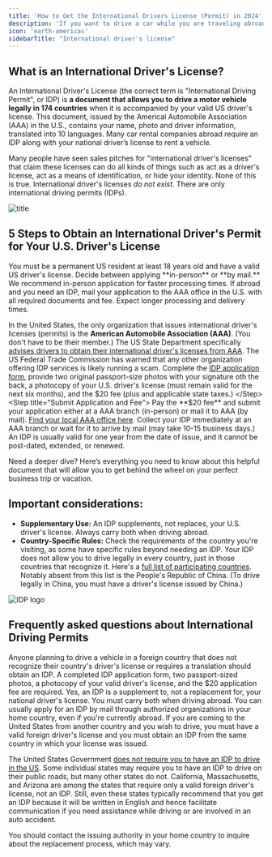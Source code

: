 ```yaml
---
title: 'How to Get the International Drivers License (Permit) in 2024'
description: 'If you want to drive a car while you are traveling abroad, you should get an international drivers license a.k.a. international driving permit.'
icon: 'earth-americas'
sidebarTitle: "International driver's license"
---
```

## What is an International Driver's License?
An International Driver's License (the correct term is "International Driving Permit", or IDP) is **a document that allows you to drive a motor vehicle legally in 174 countries** when it is accompanied by your valid US driver's license. This document, issued by the Americal Automobile Association (AAA) in the U.S., contains your name, photo and driver information, translated into 10 languages. Many car rental companies abroad require an IDP along with your national driver’s license to rent a vehicle. 

<Info>Many people have seen sales pitches for "international driver's licenses" that claim these licenses can do all kinds of things such as act as a driver's license, act as a means of identification, or hide your identity. None of this is true. International driver's licenses <em>do not exist</em>. There are only international driving permits (IDPs).</Info>

![title](https://driving-tests.org/wp-content/uploads/2018/03/road-test-examiner.jpg)

## 5 Steps to Obtain an International Driver's Permit for Your U.S. Driver's License
<Steps>
  <Step title="Determine Eligibility">
    You must be a permanent US resident at least 18 years old and have a valid US driver's license.
  </Step>
  <Step title="Choose Application Method">
   Decide between applying **in-person** or **by mail.** We recommend in-person application for faster processing times. If abroad and you need an IDP, mail your application to the AAA office in the U.S. with all required documents and fee. Expect longer processing and delivery times.

   <Warning>In the United States, the only organization that issues international driver's licenses (permits) is the **American Automobile Association (AAA)**. (You don't have to be their member.) The US State Department specifically [advises drivers to obtain their international driver's licenses from AAA](https://www.usa.gov/international-drivers-license). The US Federal Trade Commission has warned that any other organization offering IDP services is likely running a scam.</Warning>
  </Step>
  <Step title="Gather Required Documents">
    Complete the [IDP application form](https://www.aaa.com/vacation/docs/IDP_Application2a.pdf), provide two original passport-size photos with your signature oth the back, a photocopy of your U.S. driver's license (must remain valid for the next six months), and the $20 fee (plus and applicable state taxes.) 
  </Step>
  <Step title="Submit Application and Fee">
    Pay the **$20 fee** and submit your application either at a AAA branch (in-person) or mail it to AAA (by mail). [Find your local AAA office here](https://www.aaa.com/office/).
  </Step>
  <Step title="Receive Your IDP">
    Collect your IDP immediately at an AAA branch or wait for it to arrive by mail (may take 10-15 business days.) An IDP is usually valid for one year from the date of issue, and it cannot be post-dated, extended, or renewed.
  </Step>
</Steps>

Need a deeper dive? Here’s everything you need to know about this helpful document that will allow you to get behind the wheel on your perfect business trip or vacation.

## Important considerations:
- **Supplementary Use:** An IDP supplements, not replaces, your U.S. driver's license. Always carry both when driving abroad.
- **Country-Specific Rules:** Check the requirements of the country you're visiting, as some have specific rules beyond needing an IDP. Your IDP does not allow you to drive legally in every country, just in those countries that recognize it. Here's a [full list of participating countries](https://www.drivers.com/article/937/). Notably absent from this list is the People's Republic of China. (To drive legally in China, you must have a driver's license issued by China.)

![IDP logo](https://www.aaa.com/vacation/images/IDP_Logo.svg)

## Frequently asked questions about International Driving Permits
<AccordionGroup>

<Accordion title="Who needs an IDP?">
Anyone planning to drive a vehicle in a foreign country that does not recognize their country's driver's license or requires a translation should obtain an IDP.
</Accordion>

<Accordion title="What documents do I need to apply for an IDP?">
A completed IDP application form, two passport-sized photos, a photocopy of your valid driver's license, and the $20 application fee are required.
</Accordion>

<Accordion title="Do I still need to carry my national driver's license?">
Yes, an IDP is a supplement to, not a replacement for, your national driver's license. You must carry both when driving abroad.
</Accordion>

<Accordion title="What if I'm already overseas and need an IDP?">
You can usually apply for an IDP by mail through authorized organizations in your home country, even if you're currently abroad.
</Accordion>

<Accordion title="I am a foreign driver traveling to the US. Can I obtain an IDP in the US?">
If you are coming to the United States from another country and you wish to drive, you must have a valid foreign driver's license and you must obtain an IDP from the same country in which your license was issued.

The United States Government [does not require you to have an IDP to drive in the US](https://www.usa.gov/visitors-driving). Some individual states may require you to have an IDP to drive on their public roads, but many other states do not. California, Massachusetts, and Arizona are among the states that require only a valid foreign driver's license, not an IDP. Still, even these states typically recommend that you get an IDP because it will be written in English and hence facilitate communication if you need assistance while driving or are involved in an auto accident.
</Accordion>

<Accordion title="What should I do if my IDP is lost or stolen while I'm abroad?">
You should contact the issuing authority in your home country to inquire about the replacement process, which may vary.
</Accordion>

</AccordionGroup>

